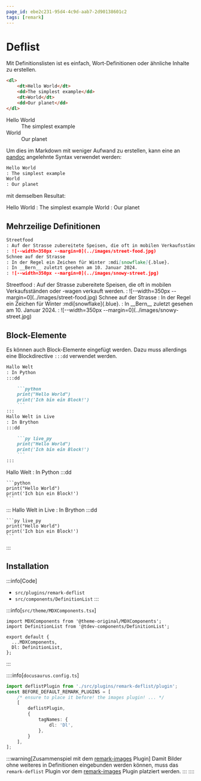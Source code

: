 ```yaml
---
page_id: ebe2c231-95d4-4c9d-aab7-2d90138601c2
tags: [remark]
---
```


# Deflist

Mit Definitionslisten ist es einfach, Wort-Definitionen oder ähnliche Inhalte zu erstellen.

```md
<dl>
    <dt>Hello World</dt>
    <dd>The simplest example</dd>
    <dt>World</dt>
    <dd>Our planet</dd>
</dl>
```
<BrowserWindow>
<Dl>
    <dt>Hello World</dt>
    <dd>The simplest example</dd>
    <dt>World</dt>
    <dd>Our planet</dd>
</Dl>
</BrowserWindow>

Um dies im Markdown mit weniger Aufwand zu erstellen, kann eine an [pandoc](https://pandoc.org/MANUAL.html#definition-lists) angelehnte Syntax verwendet werden:

```md
Hello World
: The simplest example
World
: Our planet
```
mit demselben Resultat:

<BrowserWindow>
Hello World
: The simplest example
World
: Our planet
</BrowserWindow>

## Mehrzeilige Definitionen

```md
Streetfood
: Auf der Strasse zubereitete Speisen, die oft in mobilen Verkaufsständen oder -wagen verkauft werden.
: ![--width=350px --margin=0](../images/street-food.jpg)
Schnee auf der Strasse
: In der Regel ein Zeichen für Winter :mdi[snowflake]{.blue}.
: In __Bern__ zuletzt gesehen am 10. Januar 2024.
: ![--width=350px --margin=0](../images/snowy-street.jpg)
```

<BrowserWindow>
Streetfood
: Auf der Strasse zubereitete Speisen, die oft in mobilen Verkaufsständen oder -wagen verkauft werden.
: ![--width=350px --margin=0](../images/street-food.jpg)
Schnee auf der Strasse
: In der Regel ein Zeichen für Winter :mdi[snowflake]{.blue}.
: In __Bern__ zuletzt gesehen am 10. Januar 2024.
: ![--width=350px --margin=0](../images/snowy-street.jpg)
</BrowserWindow>

## Block-Elemente

Es können auch Block-Elemente eingefügt werden. Dazu muss allerdings eine Blockdirective `:::dd` verwendet werden.

````md
Hallo Welt
: In Python
:::dd

    ```python
    print("Hello World")
    print('Ich bin ein Block!')
    ```
:::
Hallo Welt in Live
: In Brython
:::dd

    ```py live_py
    print("Hello World")
    print('Ich bin ein Block!')
    ```
:::
````
<BrowserWindow>
Hallo Welt
: In Python
:::dd

    ```python
    print("Hello World")
    print('Ich bin ein Block!')
    ```
:::
Hallo Welt in Live
: In Brython
:::dd

    ```py live_py
    print("Hello World")
    print('Ich bin ein Block!')
    ```
:::
</BrowserWindow>

## Installation

:::info[Code]
- `src/plugins/remark-deflist`
- `src/components/DefinitionList`
:::


:::info[`src/theme/MDXComponents.tsx`]
```tsx {2,6}
import MDXComponents from '@theme-original/MDXComponents';
import DefinitionList from '@tdev-components/DefinitionList';

export default {
  ...MDXComponents,
  Dl: DefinitionList,
};
```
:::

::::info[`docusaurus.config.ts`]
```ts {1,4-11}
import deflistPlugin from './src/plugins/remark-deflist/plugin';
const BEFORE_DEFAULT_REMARK_PLUGINS = [
    /* ensure to place it before! the images plugin! ... */
    [
        deflistPlugin,
        {
            tagNames: {
                dl: 'Dl',
            },
        }
    ],
];
```
:::warning[Zusammenspiel mit dem [remark-images](../remark-image/index.mdx) Plugin]
Damit Bilder ohne weiteres in Definitionen eingebunden werden können, muss das `remark-deflist` Plugin vor dem [remark-images](../remark-image/index.mdx) Plugin platziert werden.
:::
::::
